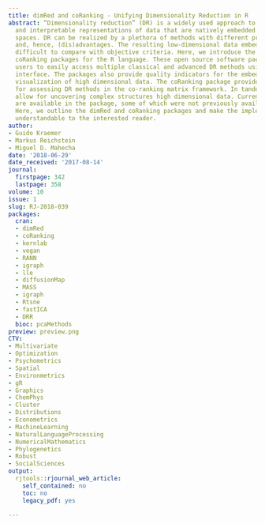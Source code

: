 ```yaml
---
title: dimRed and coRanking - Unifying Dimensionality Reduction in R
abstract: “Dimensionality reduction” (DR) is a widely used approach to find low dimensional
  and interpretable representations of data that are natively embedded in high-dimensional
  spaces. DR can be realized by a plethora of methods with different properties, objectives,
  and, hence, (dis)advantages. The resulting low-dimensional data embeddings are often
  difficult to compare with objective criteria. Here, we introduce the dimRed and
  coRanking packages for the R language. These open source software packages enable
  users to easily access multiple classical and advanced DR methods using a common
  interface. The packages also provide quality indicators for the embeddings and easy
  visualization of high dimensional data. The coRanking package provides the functionality
  for assessing DR methods in the co-ranking matrix framework. In tandem, these packages
  allow for uncovering complex structures high dimensional data. Currently 15 DR methods
  are available in the package, some of which were not previously available to R users.
  Here, we outline the dimRed and coRanking packages and make the implemented methods
  understandable to the interested reader.
author:
- Guido Kraemer
- Markus Reichstein
- Miguel D. Mahecha
date: '2018-06-29'
date_received: '2017-08-14'
journal:
  firstpage: 342
  lastpage: 358
volume: 10
issue: 1
slug: RJ-2018-039
packages:
  cran:
  - dimRed
  - coRanking
  - kernlab
  - vegan
  - RANN
  - igraph
  - lle
  - diffusionMap
  - MASS
  - igraph
  - Rtsne
  - fastICA
  - DRR
  bioc: pcaMethods
preview: preview.png
CTV:
- Multivariate
- Optimization
- Psychometrics
- Spatial
- Environmetrics
- gR
- Graphics
- ChemPhys
- Cluster
- Distributions
- Econometrics
- MachineLearning
- NaturalLanguageProcessing
- NumericalMathematics
- Phylogenetics
- Robust
- SocialSciences
output:
  rjtools::rjournal_web_article:
    self_contained: no
    toc: no
    legacy_pdf: yes

---
```

